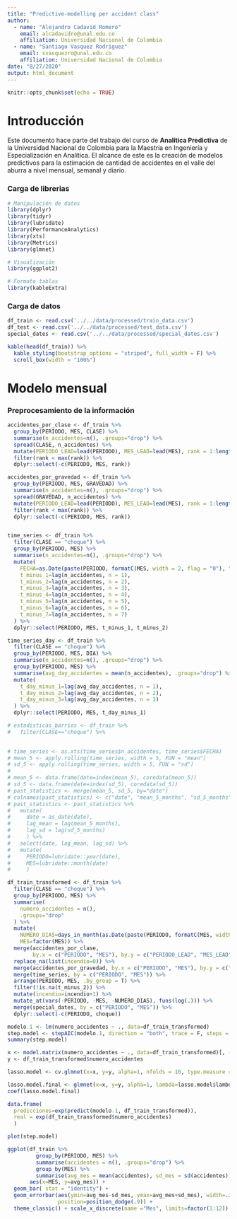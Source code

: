 ```yaml
---
title: "Predictive-modelling per accident class"
author:
  - name: "Alejandro Cadavid Romero"
    email: alcadavidro@unal.edu.co
    affiliation: Universidad Nacional de Colombia
  - name: "Santiago Vasquez Rodriguez"
    email: svasquezro@unal.edu.co
    affiliation: Universidad Nacional de Colombia
date: "8/27/2020"
output: html_document
---
```


```r
knitr::opts_chunk$set(echo = TRUE)
```

# Introducción

Este documento hace parte del trabajo del curso de **Analítica Predictiva** de la Universidad Nacional de Colombia para la Maestría en Ingeniería y Especialización en Analítica. El alcance de este es la creación de modelos predictivos para la estimación de cantidad de accidentes en el valle del aburra a nivel mensual, semanal y diario.  

### Carga de librerias
```r
# Manipulación de datos
library(dplyr)
library(tidyr)
library(lubridate)
library(PerformanceAnalytics)
library(xts)
library(Metrics)
library(glmnet)

# Visualización
library(ggplot2)

# Formato tablas
library(kableExtra)
```


### Carga de datos  
```r
df_train <- read.csv('../../data/processed/train_data.csv')
df_test <- read.csv('../../data/processed/test_data.csv')
special_dates <- read.csv('../../data/processed/special_dates.csv')
```

```r
kable(head(df_train)) %>%
  kable_styling(bootstrap_options = "striped", full_width = F) %>%
  scroll_box(width = "100%")
```

# Modelo mensual
### Preprocesamiento de la información

```r
accidentes_por_clase <- df_train %>% 
  group_by(PERIODO, MES, CLASE) %>% 
  summarise(n_accidentes=n(), .groups="drop") %>% 
  spread(CLASE, n_accidentes) %>%
  mutate(PERIODO_LEAD=lead(PERIODO), MES_LEAD=lead(MES), rank = 1:length(PERIODO)) %>%
  filter(rank < max(rank)) %>%
  dplyr::select(-c(PERIODO, MES, rank)) 

accidentes_por_gravedad <- df_train %>% 
  group_by(PERIODO, MES, GRAVEDAD) %>%
  summarise(n_accidentes=n(), .groups="drop") %>% 
  spread(GRAVEDAD, n_accidentes) %>%
  mutate(PERIODO_LEAD=lead(PERIODO), MES_LEAD=lead(MES), rank = 1:length(PERIODO)) %>%
  filter(rank < max(rank)) %>%
  dplyr::select(-c(PERIODO, MES, rank)) 


time_series <- df_train %>% 
  filter(CLASE == "choque") %>% 
  group_by(PERIODO, MES) %>%
  summarise(n_accidentes=n(), .groups="drop") %>%
  mutate(
    FECHA=as.Date(paste(PERIODO, formatC(MES, width = 2, flag = "0"), "01", sep='-')),
    t_minus_1=lag(n_accidentes, n = 1),
    t_minus_2=lag(n_accidentes, n = 2),
    t_minus_3=lag(n_accidentes, n = 3),
    t_minus_4=lag(n_accidentes, n = 4),
    t_minus_5=lag(n_accidentes, n = 5),
    t_minus_6=lag(n_accidentes, n = 6),
    t_minus_7=lag(n_accidentes, n = 7)
  ) %>% 
  dplyr::select(PERIODO, MES, t_minus_1, t_minus_2) 

time_series_day <- df_train %>% 
  filter(CLASE == "choque") %>% 
  group_by(PERIODO, MES, DIA) %>% 
  summarise(n_accidentes=n(), .groups="drop") %>%
  group_by(PERIODO, MES) %>% 
  summarise(avg_day_accidentes = mean(n_accidentes), .groups="drop") %>% 
  mutate(
    t_day_minus_1=lag(avg_day_accidentes, n = 1),
    t_day_minus_2=lag(avg_day_accidentes, n = 2),
    t_day_minus_3=lag(avg_day_accidentes, n = 3)
  ) %>% 
  dplyr::select(PERIODO, MES, t_day_minus_1)  

# estadisticas_barrios <- df_train %>%
#   filter(CLASE=="choque") %>% 
  

# time_series <- as.xts(time_series$n_accidentes, time_series$FECHA)
# mean_5 <- apply.rolling(time_series, width = 5, FUN = "mean")
# sd_5 <- apply.rolling(time_series, width = 5, FUN = "sd")
# 
# mean_5 <- data.frame(date=index(mean_5), coredata(mean_5))
# sd_5 <- data.frame(date=index(sd_5), coredata(sd_5))
# past_statistics <- merge(mean_5, sd_5, by="date")
# colnames(past_statistics) <- c("date", "mean_5_months", "sd_5_months")
# past_statistics <- past_statistics %>%
#   mutate(
#     date = as_date(date),
#     lag_mean = lag(mean_5_months),
#     lag_sd = lag(sd_5_months)
#     ) %>% 
#   select(date, lag_mean, lag_sd) %>% 
#   mutate(
#     PERIODO=lubridate::year(date),
#     MES=lubridate::month(date)
#     )

```

```r
df_train_transformed <- df_train %>%
  filter(CLASE == "choque") %>%
  group_by(PERIODO, MES) %>% 
  summarise(
    numero_accidentes = n(),
    .groups="drop"
  ) %>% 
  mutate(
    NUMERO_DIAS=days_in_month(as.Date(paste(PERIODO, formatC(MES, width = 2, flag = "0"), "01", sep='-'))), 
    MES=factor(MES)) %>% 
  merge(accidentes_por_clase,
        by.x = c("PERIODO", "MES"), by.y = c("PERIODO_LEAD", "MES_LEAD")) %>%
  replace_na(list(incendio=0)) %>%
  merge(accidentes_por_gravedad, by.x = c("PERIODO", "MES"), by.y = c("PERIODO_LEAD", "MES_LEAD")) %>%
  merge(time_series, by = c("PERIODO", "MES")) %>%
  arrange(PERIODO, MES, .by_group = T) %>% 
  filter(!is.na(t_minus_2)) %>% 
  mutate(incendio=incendio+1) %>%
  mutate_at(vars(-PERIODO, -MES, -NUMERO_DIAS), funs(log(.))) %>% 
  merge(special_dates, by = c("PERIODO", "MES")) %>% 
  dplyr::select(-c(PERIODO, choque))
```

```r
modelo.1 <- lm(numero_accidentes ~ ., data=df_train_transformed)
step.model <- stepAIC(modelo.1, direction = "both", trace = F, steps = 2000)
summary(step.model)
```

```r

x <- model.matrix(numero_accidentes ~ ., data=df_train_transformed)[, -1]
y <- df_train_transformed$numero_accidentes

lasso.model <- cv.glmnet(x=x, y=y, alpha=1, nfolds = 10, type.measure = "mse")

lasso.model.final <- glmnet(x=x, y=y, alpha=1, lambda=lasso.model$lambda.1se)
coef(lasso.model.final)
```

```r
data.frame(
  predicciones=exp(predict(modelo.1, df_train_transformed)),
  real = exp(df_train_transformed$numero_accidentes)
  )
```

```r
plot(step.model)
```

```r
ggplot(df_train %>% 
         group_by(PERIODO, MES) %>% 
         summarise(accidentes = n(), .groups="drop") %>%
         group_by(MES) %>% 
         summarise(avg_mes = mean(accidentes), sd_mes = sd(accidentes)) ,
       aes(x=MES, y=avg_mes)) +
  geom_bar( stat = "identity") +
  geom_errorbar(aes(ymin=avg_mes-sd_mes, ymax=avg_mes+sd_mes), width=.2,
                position=position_dodge(.9)) + 
  theme_classic() + scale_x_discrete(name ="Mes", limits=factor(1:12))
```

